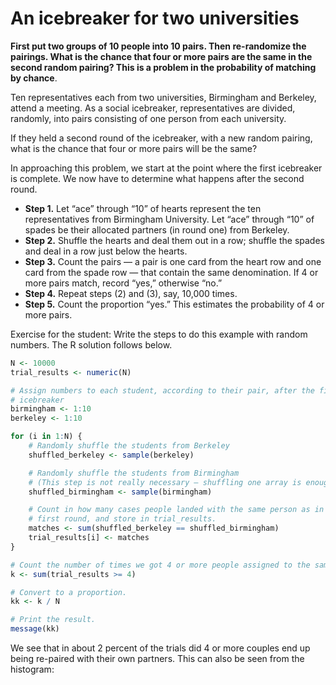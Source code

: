 # An icebreaker for two universities


**First put two groups of 10 people into 10 pairs. Then re-randomize the
pairings. What is the chance that four or more pairs are the same in the
second random pairing? This is a problem in the probability of matching
by chance**.

Ten representatives each from two universities, Birmingham and Berkeley,
attend a meeting. As a social icebreaker, representatives are divided,
randomly, into pairs consisting of one person from each university.

If they held a second round of the icebreaker, with a new random
pairing, what is the chance that four or more pairs will be the same?

In approaching this problem, we start at the point where the first
icebreaker is complete. We now have to determine what happens after the
second round.

- **Step 1.** Let “ace” through “10” of hearts represent the ten
  representatives from Birmingham University. Let “ace” through “10” of
  spades be their allocated partners (in round one) from Berkeley.
- **Step 2.** Shuffle the hearts and deal them out in a row; shuffle the
  spades and deal in a row just below the hearts.
- **Step 3.** Count the pairs — a pair is one card from the heart row
  and one card from the spade row — that contain the same denomination.
  If 4 or more pairs match, record “yes,” otherwise “no.”
- **Step 4.** Repeat steps (2) and (3), say, 10,000 times.
- **Step 5.** Count the proportion “yes.” This estimates the probability
  of 4 or more pairs.

Exercise for the student: Write the steps to do this example with random
numbers. The R solution follows below.

```r
N <- 10000
trial_results <- numeric(N)

# Assign numbers to each student, according to their pair, after the first
# icebreaker
birmingham <- 1:10
berkeley <- 1:10

for (i in 1:N) {
    # Randomly shuffle the students from Berkeley
    shuffled_berkeley <- sample(berkeley)

    # Randomly shuffle the students from Birmingham
    # (This step is not really necessary — shuffling one array is enough to make the matching random.)
    shuffled_birmingham <- sample(birmingham)

    # Count in how many cases people landed with the same person as in the
    # first round, and store in trial_results.
    matches <- sum(shuffled_berkeley == shuffled_birmingham)
    trial_results[i] <- matches
}

# Count the number of times we got 4 or more people assigned to the same person
k <- sum(trial_results >= 4)

# Convert to a proportion.
kk <- k / N

# Print the result.
message(kk)
```

We see that in about 2 percent of the trials did 4 or more couples end
up being re-paired with their own partners. This can also be seen from
the histogram:
